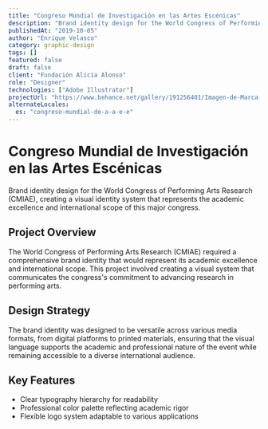 ```yaml
---
title: "Congreso Mundial de Investigación en las Artes Escénicas"
description: "Brand identity design for the World Congress of Performing Arts Research (CMIAE), creating a visual identity system that represents the academic excellence and international scope of this major congress."
publishedAt: "2019-10-05"
author: "Enrique Velasco"
category: graphic-design
tags: []
featured: false
draft: false
client: "Fundación Alicia Alonso"
role: "Designer"
technologies: ["Adobe Illustrator"]
projectUrl: "https://www.behance.net/gallery/191256401/Imagen-de-Marca-CMIAE"
alternateLocales:
  es: "congreso-mundial-de-a-a-e-e"
---
```


# Congreso Mundial de Investigación en las Artes Escénicas

Brand identity design for the World Congress of Performing Arts Research (CMIAE), creating a visual identity system that represents the academic excellence and international scope of this major congress.

## Project Overview

The World Congress of Performing Arts Research (CMIAE) required a comprehensive brand identity that would represent its academic excellence and international scope. This project involved creating a visual system that communicates the congress's commitment to advancing research in performing arts.

## Design Strategy

The brand identity was designed to be versatile across various media formats, from digital platforms to printed materials, ensuring that the visual language supports the academic and professional nature of the event while remaining accessible to a diverse international audience.

## Key Features

- Clear typography hierarchy for readability
- Professional color palette reflecting academic rigor
- Flexible logo system adaptable to various applications
